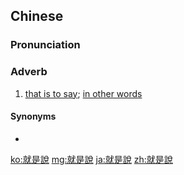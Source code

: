 {{also|就是说}}
==Chinese==
{{zh-forms|s=就是说|type=21|to be precisely; to be none other than; it is ... that}}

===Pronunciation===
{{zh-pron
|m=jiùshìshuō
|c=zau6 si6 syut3
|cat=adv
}}

===Adverb===
{{zh-adv}}

# [[that is to say]]; [[in other words]]

====Synonyms====
* {{zh-l|換句話說}}

{{zh-cat|Intermediate}}

[[ko:就是說]]
[[mg:就是說]]
[[ja:就是說]]
[[zh:就是說]]
